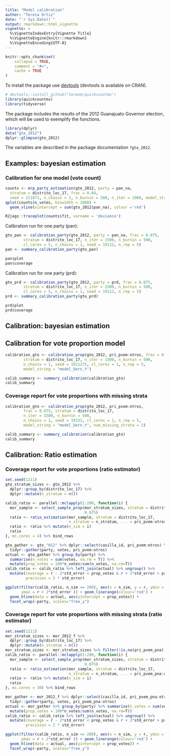 ```yaml
---
title: "Model calibration"
author: "Teresa Ortiz"
date: "`r Sys.Date()`"
output: rmarkdown::html_vignette
vignette: >
  %\VignetteIndexEntry{Vignette Title}
  %\VignetteEngine{knitr::rmarkdown}
  %\VignetteEncoding{UTF-8}
---
```


```r
knitr::opts_chunk$set(
    collapse = TRUE,
    comment = "#>", 
    cache = TRUE
)
```

To install the package use [devtools](https://github.com/r-lib/devtools) 
(devtools is available on CRAN).

```r
# devtools::install_github("tereom/quickcountmx")
library(quickcountmx)
library(tidyverse)
```

The package includes the results of the 2012 Guanajuato Governor election, which
will be used to exemplify the functions.

```r
library(dplyr)
data("gto_2012")
dplyr::glimpse(gto_2012)
```

The variables are described in the package documentation `?gto_2012`.

## Examples: bayesian estimation

### Calibration for one model (vote count)


```r
counts <- mrp_party_estimation(gto_2012, party = pan_na, 
  stratum = distrito_loc_17, frac = 0.04, 
  seed = 211871, n_chains = 2, n_burnin = 500, n_iter = 1000, model_string = "model_bern_t")
qplot(counts$n_votes, binwidth = 1000) + 
  geom_vline(xintercept = sum(gto_2012$pan_na), colour ='red')
```

```r
R2jags::traceplot(counts$fit, varname = 'deviance')
```

Calibration run for one party (pan):

```r
gto_pan <- calibration_party(gto_2012, party = pan_na, frac = 0.075,
        stratum = distrito_loc_17, n_iter = 1500, n_burnin = 500, 
        cl_cores = 5, n_chains = 1, seed = 19112, n_rep = 5)
pan <- summary_calibration_party(gto_pan)
```

```r
pan$plot
pan$coverage
```

Calibration run for one party (prd):


```r
gto_prd <- calibration_party(gto_2012, party = prd, frac = 0.075,
        stratum = distrito_loc_17, n_iter = 1500, n_burnin = 500, 
        cl_cores = 5, n_chains = 1, seed = 19112, n_rep = 5)
prd <- summary_calibration_party(gto_prd)
```

```r
prd$plot
prd$coverage
```

## Calibration: bayesian estimation


## Calibration for vote proportion model

```r
calibration_gto <- calibration_prop(gto_2012, pri_pvem:otros, frac = 0.02, 
        stratum = distrito_loc_17, n_iter = 1500, n_burnin = 500, 
        n_chains = 1, seed = 1911275, cl_cores = 1, n_rep = 5, 
        model_string = "model_bern_t")
```


```r
calib_summary <- summary_calibration(calibration_gto)
calib_summary
```



### Coverage report for vote proportions with missing strata



```r
calibration_gto <- calibration_prop(gto_2012, pri_pvem:otros,
        frac = 0.075, stratum = distrito_loc_17, 
        n_iter = 1500, n_burnin = 500, 
        n_chains = 1, seed = 19331, cl_cores = 1, n_rep = 5, 
        model_string = "model_bern_t", num_missing_strata = 2)
```

```r
calib_summary <- summary_calibration(calibration_gto)
calib_summary
```

## Calibration: Ratio estimation

### Coverage report for vote proportions  (ratio estimator)


```r
set.seed(1211)
gto_stratum_sizes <- gto_2012 %>%
  dplyr::group_by(distrito_loc_17) %>%
  dplyr::mutate(n_stratum = n())

calib_ratio <- parallel::mclapply(1:200, function(i) {
  mor_sample <- select_sample_prop(mor_stratum_sizes, stratum = distrito_loc_17, 
                                   0.075)
  ratio <- ratio_estimation(mor_sample, stratum = distrito_loc_17, 
                            n_stratum = n_stratum, ... = pri_pvem:otros)
  ratio <- ratio %>% mutate(n_sim = i)
  ratio 
}, mc.cores = 4) %>% bind_rows
```

```r
gto_gather <- gto_"012" %>% dplyr::select(casilla_id, pri_pvem:otros) %>%
  tidyr::gather(party, votes, pri_pvem:otros)
actual <- gto_gather %>% group_by(party) %>% 
  summarise(n_votes = sum(votes, na.rm = T)) %>%
  mutate(prop_votes = 100*n_votes/sum(n_votes, na.rm=T))
calib_ratio <- calib_ratio %>% left_join(actual) %>% ungroup() %>%
  mutate(coverage = r - 2*std_error < prop_votes & r + 2*std_error > prop_votes,
         precision = 2 * std_error)
```



```r
ggplot(filter(calib_ratio, n_sim <= 200), aes(x = n_sim, y = r, ymin = r - 2*std_error,
       ymax = r + 2*std_error )) + geom_linerange(colour='red') +
  geom_hline(data = actual, aes(yintercept = prop_votes)) + 
  facet_wrap(~party, scales="free_y")
```

### Coverage report for vote proportions with missing strata (ratio estimator)


```r
set.seed(1211)
mor_stratum_sizes <- mor_2012_f %>%
  dplyr::group_by(distrito_loc_17) %>%
  dplyr::mutate(n_stratum = n())
mor_stratum_sizes <- mor_stratum_sizes %>% filter(!is.na(pri_pvem_pna) & !is.na(prd_pt_mc) & !is.na(pan) & !is.na(psd) & !is.na(otros) )
calib_ratio <- parallel::mclapply(1:200, function(i) {
  mor_sample <- select_sample_prop(mor_stratum_sizes, stratum = distrito_loc_17, 
                                   0.075)
  ratio <- ratio_estimation(mor_sample, stratum = distrito_loc_17, 
                            n_stratum = n_stratum, ... = pri_pvem_pna:otros)
  ratio <- ratio %>% mutate(n_sim = i)
  ratio 
}, mc.cores = 30) %>% bind_rows
```

```r
mor_gather <- mor_2012_f %>% dplyr::select(casilla_id, pri_pvem_pna:otros) %>%
  tidyr::gather(party, votes, pri_pvem_pna:otros)
actual <- mor_gather %>% group_by(party) %>% summarise(n_votes = sum(votes, na.rm = T)) %>%
  mutate(prop_votes = 100*n_votes/sum(n_votes, na.rm=T))
calib_ratio <- calib_ratio %>% left_join(actual) %>% ungroup() %>%
  mutate(coverage = r - 2*std_error < prop_votes & r + 2*std_error > prop_votes,
         precision = 2 * std_error)
```



```r
ggplot(filter(calib_ratio, n_sim <= 200), aes(x = n_sim, y = r, ymin = r - 2*std_error,
       ymax = r + 2*std_error )) + geom_linerange(colour='red') +
  geom_hline(data = actual, aes(yintercept = prop_votes)) + 
  facet_wrap(~party, scales="free_y")
```